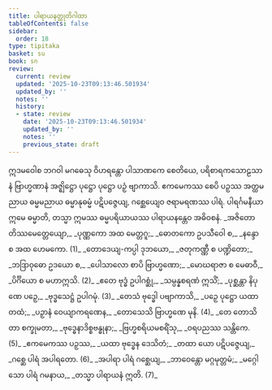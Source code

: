 ```yaml
---
title: ပါရာယနတ္ထုတိဂါထာ
tableOfContents: false
sidebar:
  order: 18
type: tipitaka
basket: su
book: sn
review:
  current: review
  updated: '2025-10-23T09:13:46.501934'
  updated_by: ''
  notes: ''
  history:
  - state: review
    date: '2025-10-23T09:13:46.501934'
    updated_by: ''
    notes: ''
    previous_state: draft
---
```



<ReviewStatus review={frontmatter.review} showDetails={true} />

<HypothesisAnnotation frontmatter={frontmatter} />

<DynamicBreadcrumb />

<Paragraph number="1333" book="sn">
ဣဒမဝေါစ ဘဂဝါ မဂဓေသု ဝိဟရန္တော ပါသာဏကေ စေတိယေ, ပရိစာရကသောဠသာနံ ဗြာဟ္မဏာနံ အဇ္ဈိဋ္ဌော ပုဋ္ဌော ပုဋ္ဌော ပဉှံ ဗျာကာသိ. ဧကမေကဿ စေပိ ပဉှဿ အတ္ထမညာယ ဓမ္မမညာယ ဓမ္မာနုဓမ္မံ ပဋိပဇ္ဇေယျ, ဂစ္ဆေယျေဝ ဇရာမရဏဿ ပါရံ. ပါရင်္ဂမနီယာ ဣမေ ဓမ္မာတိ, တသ္မာ ဣမဿ ဓမ္မပရိယာယဿ ပါရာယနန္တေဝ အဓိဝစနံ.
</Paragraph>

<Division number="1131" book="sn" e="ch" v="18" p="449">

<Paragraph number="1334" type="verses" book="sn">
_အဇိတော တိဿမေတ္တေယျော,_  
_ပုဏ္ဏကော အထ မေတ္တဂူ;_  
_ဓောတကော ဥပသီဝေါ စ,_  
_နန္ဒော စ အထ ဟေမကော. (1)_  

</Paragraph>

</Division>
<Division number="1132" book="sn" e="ch" v="18" p="449">

<Paragraph number="1335" type="verses" book="sn">
_တောဒေယျ-ကပ္ပါ ဒုဘယော,_  
_ဇတုကဏ္ဏီ စ ပဏ္ဍိတော;_  
_ဘဒြာဝုဓော ဥဒယော စ,_  
_ပေါသာလော စာပိ ဗြာဟ္မဏော;_  
_မောဃရာဇာ စ မေဓာဝီ,_  
_ပိင်္ဂိယော စ မဟာဣသိ. (2)_  

</Paragraph>

</Division>
<Division number="1133" book="sn" e="ch" v="18" p="449">

<Paragraph number="1336" type="verses" book="sn">
_ဧတေ ဗုဒ္ဓံ ဥပါဂစ္ဆုံ,_  
_သမ္ပန္နစရဏံ ဣသိံ;_  
_ပုစ္ဆန္တာ နိပုဏေ ပဉှေ,_  
_ဗုဒ္ဓသေဋ္ဌံ ဥပါဂမုံ. (3)_  

</Paragraph>

</Division>
<Division number="1134" book="sn" e="ch" v="18" p="449">

<Paragraph number="1337" type="verses" book="sn">
_တေသံ ဗုဒ္ဓေါ ပဗျာကာသိ,_  
_ပဉှေ ပုဋ္ဌော ယထာတထံ;_  
_ပဉှာနံ ဝေယျာကရဏေန,_  
_တောသေသိ ဗြာဟ္မဏေ မုနိ. (4)_  

</Paragraph>

</Division>
<Division number="1135" book="sn" e="ch" v="18" p="449">

<Paragraph number="1338" type="verses" book="sn">
_တေ တောသိတာ စက္ခုမတာ,_  
_ဗုဒ္ဓေနာဒိစ္စဗန္ဓုနာ;_  
_ဗြဟ္မစရိယမစရိံသု,_  
_ဝရပညဿ သန္တိကေ. (5)_  

</Paragraph>

</Division>
<Division number="1136" book="sn" e="ch" v="18" p="449">

<Paragraph number="1339" type="verses" book="sn">
_ဧကမေကဿ ပဉှဿ,_  
_ယထာ ဗုဒ္ဓေန ဒေသိတံ;_  
_တထာ ယော ပဋိပဇ္ဇေယျ,_  
_ဂစ္ဆေ ပါရံ အပါရတော. (6)_  

</Paragraph>

</Division>
<Division number="1137" book="sn" e="ch" v="18" p="449">

<Paragraph number="1340" type="verses" book="sn">
_အပါရာ ပါရံ ဂစ္ဆေယျ,_  
_ဘာဝေန္တော မဂ္ဂမုတ္တမံ;_  
_မဂ္ဂေါ သော ပါရံ ဂမနာယ,_  
_တသ္မာ ပါရာယနံ ဣတိ. (7)_
</Paragraph>
</Division>